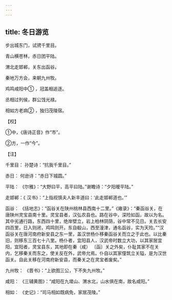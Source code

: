 ```yaml
---
---
---
```

title: 冬日游览
---




步出城东门，试骋千里目。

青山横苍林，赤日团平陆。

渭北走邯郸，关东出函谷。

秦地万方会，来朝九州牧。

鸡鸣咸阳中① ，冠盖相追逐。

丞相过列侯，群公饯光禄。

相如方老病② ，独归茂陵宿。

【校】

①中，《唐诗正音》作“市”。

②方，一作“今”。

【注】

千里目： 孙楚诗：“抗我千里目。”

赤日： 何逊诗：“赤日下城圆。”

平陆： 《尔雅》：“大野曰平，高平曰陆。”谢瞻诗：“夕阳暧平陆。”

走邯郸：《 汉书》：“上指视慎夫人新丰道曰：‘此走邯郸道也。’”

函谷： 《括地志》：“函谷关在陕州桃林县西南十二里。”《雍录》：“秦函谷关，在唐陕州灵宝县南十里。灵宝县者，汉弘农县也。路在谷中，深险如函，故以为名。其中劣通行路，东西四十里，绝岸壁立，岩上柏林阴荫，谷中常不见日。关去长安四百里，日入则闭，鸡鸣则开。东自殽山，西至潼津，通名函谷，实为天险。”“汉函谷关在唐河南府新安县之东一里，盖汉世杨仆移秦函谷关而立之于此也。以比秦旧，则移东三百七十八里。杨仆者，宜阳县人，汉武帝时数立大功，以其家居宜阳，宜阳者，灵宝县东，其地即在秦（咸） 〔函〕关之外矣，仆耻其家不在关内，乞移秦关而东之，使关反在外，武帝允焉。仆自以其家僮筑立关隘，是为汉世函关。自此关移在河南府新安县，而秦关之在灵宝者废矣。”

九州牧： 《晋书》：“上欲图三公，下不失九州牧。”

咸阳： 《三辅黄图》：“咸阳在九堫山、渭水北，山水俱在南，故名咸阳。”

相如： 《史记》：“司马相如既病免，家居茂陵。”